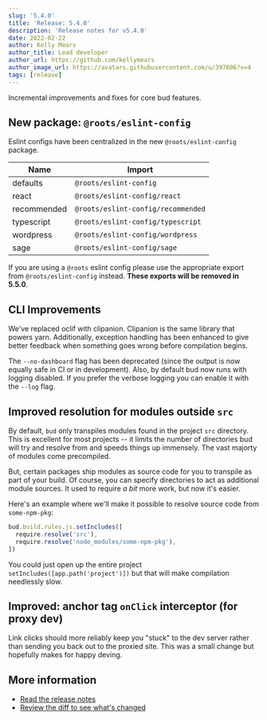 ```yaml
---
slug: '5.4.0'
title: 'Release: 5.4.0'
description: 'Release notes for v5.4.0'
date: 2022-02-22
author: Kelly Mears
author_title: Lead developer
author_url: https://github.com/kellymears
author_image_url: https://avatars.githubusercontent.com/u/397606?v=4
tags: [release]
---
```


Incremental improvements and fixes for core bud features.

<!--truncate-->

## New package: `@roots/eslint-config`

Eslint configs have been centralized in the new `@roots/eslint-config` package.

| Name        | Import                             |
| ----------- | ---------------------------------- |
| defaults    | `@roots/eslint-config`             |
| react       | `@roots/eslint-config/react`       |
| recommended | `@roots/eslint-config/recommended` |
| typescript  | `@roots/eslint-config/typescript`  |
| wordpress   | `@roots/eslint-config/wordpress`   |
| sage        | `@roots/eslint-config/sage`        |

If you are using a `@roots` eslint config please use the appropriate export from `@roots/eslint-config` instead. **These exports will be removed in 5.5.0**.

## CLI Improvements

We've replaced oclif with clipanion. Clipanion is the same library that powers yarn. Additionally, exception handling has been enhanced to give better feedback
when something goes wrong before compilation begins.

The `--no-dashboard` flag has been deprecated (since the output is now equally safe in CI or in development). Also, by default bud now runs with logging disabled.
If you prefer the verbose logging you can enable it with the `--log` flag.

## Improved resolution for modules outside `src`

By default, `bud` only transpiles modules found in the project `src` directory. This is excellent for most projects -- it limits the number of
directories bud will try and resolve from and speeds things up immensely. The vast majorty of modules come precompiled.

But, certain packages ship modules as source code for you to transpile as part of your build.
Of course, you can specify directories to act as additional module sources. It used to require _a bit_ more work, but now it's easier.

Here's an example where we'll make it possible to resolve source code from `some-npm-pkg`:

```ts
bud.build.rules.js.setIncludes([
  require.resolve('src'),
  require.resolve('node_modules/some-npm-pkg'),
])
```

You could just open up the entire project `setIncludes([app.path('project')])` but that will make compilation needlessly slow.

## Improved: anchor tag `onClick` interceptor (for proxy dev)

Link clicks should more reliably keep you "stuck" to the dev server rather than sending you back out to the proxied site. This was a small change
but hopefully makes for happy deving.

## More information

- [Read the release notes](/releases/5.4.0)
- [Review the diff to see what's changed](https://github.com/roots/bud/compare/v5.3.2...v5.4.0)

